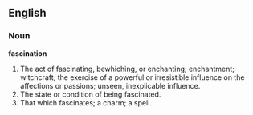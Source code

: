 ==English==

===Noun===

'''fascination'''

#The act of fascinating, bewhiching, or enchanting; enchantment; witchcraft; the exercise of a powerful or irresistible influence on the affections or passions; unseen, inexplicable influence.
#The state or condition of being fascinated.
#That which fascinates; a charm; a spell.